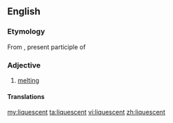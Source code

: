 ==English==

===Etymology===
From {{etyl|la|en}} {{term|liquescens|lang=la}}, present participle of {{term|liquesco|liquescere|lang=la}}

===Adjective===
{{en-adj}}

# [[melting]]

====Translations====
{{trans-see|liquescent|melting}}

[[my:liquescent]]
[[ta:liquescent]]
[[vi:liquescent]]
[[zh:liquescent]]